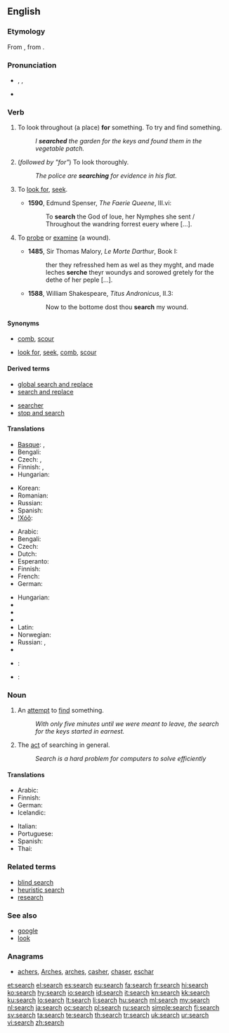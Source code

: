 {{wikipedia}}
==English==

===Etymology===
From {{etyl|fro|en}} {{term|cerchier||lang=fro}}, from {{etyl|la|en}} {{term|circare||lang=la}}.

===Pronunciation===
* {{enPR|sûrch}}, {{IPA|/sɜː(r)tʃ/}}, {{SAMPA|/s3:(r)tS/}}
* {{audio|en-us-search.ogg|Audio (US)}}
*: {{rhymes|ɜː(r)tʃ}}

===Verb===
{{en-verb|search|es}}

# {{transitive}} To look throughout (a place) '''for''' something.  To try and find something.
#: ''I '''searched''' the garden for the keys and found them in the vegetable patch.''
# {{intransitive}} (''followed by "for"'') To look thoroughly.
#: ''The police are '''searching''' for evidence in his flat.''
# {{context|transitive|now|_|rare}} To [[look for]], [[seek]].
#* '''1590''', Edmund Spenser, ''The Faerie Queene'', III.vi:
#*: To '''search''' the God of loue, her Nymphes she sent / Throughout the wandring forrest euery where [...].
# {{transitive|obsolete}} To [[probe]] or [[examine]] (a wound).
#* '''1485''', Sir Thomas Malory, ''Le Morte Darthur'', Book I:
#*: ther they refresshed hem as wel as they myght, and made leches '''serche''' theyr woundys and sorowed gretely for the dethe of her peple [...].
#* '''1588''', William Shakespeare, ''Titus Andronicus'', II.3:
#*: Now to the bottome dost thou '''search''' my wound.

====Synonyms====
* {{sense|transitive: look throughout (a place) for something}} [[comb]], [[scour]]
* {{sense|intransitive: look thoroughly}} [[look for]], [[seek]], [[comb]], [[scour]]

====Derived terms====
{{rel-top|terms derived from ''search (verb)''}}
* [[global search and replace]]
* [[search and replace]]
{{rel-mid}}
* [[searcher]]
* [[stop and search]]
{{rel-bottom}}

====Translations====
{{trans-top|to look throughout (a place) for something}}
* [[Basque]]: {{t+|eu|bilatu|xs=Basque}},  {{t|eu|xerkatu|xs=Basque}}
* Bengali: {{t|bn|খোঁজা|sc=Beng}}
* Czech: {{t+|cs|hledat}}, {{t|cs|prohledat}}
* Finnish: {{t+|fi|etsiä}},  {{t+|fi|tutkia}}
* Hungarian: {{t+|hu|keres}}
{{trans-mid}}
* Korean: {{t+|ko|찾다|sc=Hang}}
* Romanian: {{t+|ro|căuta}}
* Russian: {{t+|ru|искать|tr=iskát'}}
* Spanish: {{t+|es|buscar}}
* [[!Xóõ]]: {{tø|nmn|!xáa}}
{{trans-bottom}}

{{trans-top|(followed by "for") to look thoroughly}}
* Arabic: {{t-|ar|دور|tr=dáwwara}}
* Bengali: {{t|bn|খোঁজা|sc=Beng}}
* Czech: {{t+|cs|hledat}}
* Dutch: {{t+|nl|zoeken}}
* Esperanto: {{t+|eo|serĉi|xs=Esperanto}}
* Finnish: {{t+|fi|etsiä}}
* French: {{t+|fr|chercher}}
* German: {{t+|de|suchen}}
{{trans-mid}}
* Hungarian: {{t-|hu|nyomoz}}
* {{trreq|Italian}}
* {{trreq|Japanese}}
* {{trreq|Korean}}
* Latin: {{t-|la|quaero|alt=quaerō}}
* Norwegian: {{t|no|lete}}
* Russian: {{t|ru|разыскивать|tr=razýskivat’}},  {{t|ru|разыскать|tr=razyskát’}}
* {{trreq|Swedish}}
{{trans-bottom}}

{{checktrans-top}}
* {{ttbc|Portuguese}}: {{t+|pt|buscar}}
* {{ttbc|Spanish}}: {{t+|es|buscar}}
{{checktrans-bottom}}

===Noun===
{{en-noun|es}}

# An [[attempt]] to [[find]] something.
#: ''With only five minutes until we were meant to leave, the search for the keys started in earnest.''
# The [[act]] of searching in general.
#: ''Search is a hard problem for computers to solve efficiently''

====Translations====
{{trans-top}}
* Arabic: {{t-|ar|طلب|m|alt=طَلَب|tr=ṭálab}}
* Finnish: {{t-|fi|etsintä}}
* German: {{t+|de|Suche|f}}
* Icelandic: {{t+|is|leit}}
{{trans-mid}}
* Italian: {{t+|it|cerca|f}}
* Portuguese: {{t+|pt|busca}}
* Spanish: {{t-|es|búsqueda|f}}
* Thai: {{t|th|ค้นหา}}
{{trans-bottom}}

===Related terms===
* [[blind search]]
* [[heuristic search]]
* [[research]]

===See also===
* [[google]]
* [[look]]

===Anagrams===
* [[achers#English|achers]], [[Arches#English|Arches]], [[arches#English|arches]], [[casher#English|casher]], [[chaser#English|chaser]], [[eschar#English|eschar]]

[[et:search]]
[[el:search]]
[[es:search]]
[[eu:search]]
[[fa:search]]
[[fr:search]]
[[hi:search]]
[[ko:search]]
[[hy:search]]
[[io:search]]
[[id:search]]
[[it:search]]
[[kn:search]]
[[kk:search]]
[[ku:search]]
[[lo:search]]
[[lt:search]]
[[li:search]]
[[hu:search]]
[[ml:search]]
[[my:search]]
[[nl:search]]
[[ja:search]]
[[oc:search]]
[[pl:search]]
[[ru:search]]
[[simple:search]]
[[fi:search]]
[[sv:search]]
[[ta:search]]
[[te:search]]
[[th:search]]
[[tr:search]]
[[uk:search]]
[[ur:search]]
[[vi:search]]
[[zh:search]]
